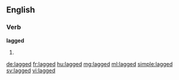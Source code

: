 ==English==

===Verb===
'''lagged'''

# {{en-past of|lag}}

[[de:lagged]]
[[fr:lagged]]
[[hu:lagged]]
[[mg:lagged]]
[[ml:lagged]]
[[simple:lagged]]
[[sv:lagged]]
[[vi:lagged]]
